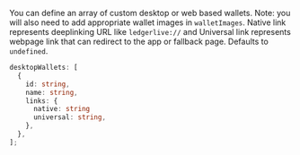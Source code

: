 You can define an array of custom desktop or web based wallets. Note: you will also need to add appropriate wallet images in `walletImages`. Native link represents deeplinking URL like `ledgerlive://` and Universal link represents webpage link that can redirect to the app or fallback page. Defaults to `undefined`.

```ts
desktopWallets: [
  {
    id: string,
    name: string,
    links: {
      native: string
      universal: string,
    },
  },
];
```

